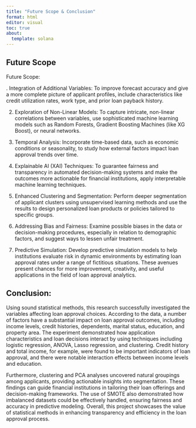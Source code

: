 ```yaml
---
title: "Future Scope & Conclusion"
format: html
editor: visual
toc: true
about: 
  template: solana
---
```


## Future Scope
Future Scope:

.	Integration of Additional Variables: To improve forecast accuracy and give a more complete picture of applicant profiles, include characteristics like credit utilization rates, work type, and prior loan payback history.

2.	Exploration of Non-Linear Models: To capture intricate, non-linear correlations between variables, use sophisticated machine learning models such as Random Forests, Gradient Boosting Machines (like XG Boost), or neural networks.

3.	Temporal Analysis: Incorporate time-based data, such as economic conditions or seasonality, to study how external factors impact loan approval trends over time.

4.	Explainable AI (XAI) Techniques: To guarantee fairness and transparency in automated decision-making systems and make the outcomes more actionable for financial institutions, apply interpretable machine learning techniques.

5.	Enhanced Clustering and Segmentation: Perform deeper segmentation of applicant clusters using unsupervised learning methods and use the results to design personalized loan products or policies tailored to specific groups.

6.	Addressing Bias and Fairness: Examine possible biases in the data or decision-making procedures, especially in relation to demographic factors, and suggest ways to lessen unfair treatment.

7.	Predictive Simulation: Develop predictive simulation models to help institutions evaluate risk in dynamic environments by estimating loan approval rates under a range of fictitious situations.
These avenues present chances for more improvement, creativity, and useful applications in the field of loan approval analytics.

## Conclusion:
Using sound statistical methods, this research successfully investigated the variables affecting loan approval choices. According to the data, a number of factors have a substantial impact on loan approval outcomes, including income levels, credit histories, dependents, marital status, education, and property area. The experiment demonstrated how application characteristics and loan decisions interact by using techniques including logistic regression, ANOVA, Lasso regression, and clustering. Credit history and total income, for example, were found to be important indicators of loan approval, and there were notable interaction effects between income levels and education.

Furthermore, clustering and PCA analyses uncovered natural groupings among applicants, providing actionable insights into segmentation. These findings can guide financial institutions in tailoring their loan offerings and decision-making frameworks. The use of SMOTE also demonstrated how imbalanced datasets could be effectively handled, ensuring fairness and accuracy in predictive modeling. Overall, this project showcases the value of statistical methods in enhancing transparency and efficiency in the loan approval process.


